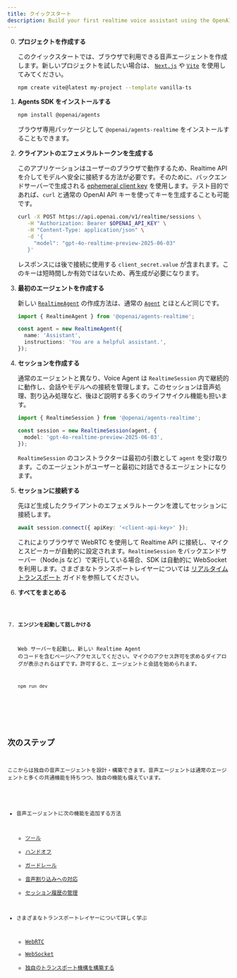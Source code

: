 ```yaml
---
title: クイックスタート
description: Build your first realtime voice assistant using the OpenAI Agents SDK in minutes.
---
```



<Steps>

0. **プロジェクトを作成する**

   このクイックスタートでは、ブラウザで利用できる音声エージェントを作成します。新しいプロジェクトを試したい場合は、 [`Next.js`](https://nextjs.org/docs/getting-started/installation) や [`Vite`](https://vite.dev/guide/installation.html) を使用してみてください。

   ```bash
   npm create vite@latest my-project --template vanilla-ts
   ```

1. **Agents SDK をインストールする**

   ```bash
   npm install @openai/agents
   ```

   ブラウザ専用パッケージとして `@openai/agents-realtime` をインストールすることもできます。

2. **クライアントのエフェメラルトークンを生成する**

   このアプリケーションはユーザーのブラウザで動作するため、Realtime API を介してモデルへ安全に接続する方法が必要です。そのために、バックエンドサーバーで生成される [ephemeral client key](https://platform.openai.com/docs/guides/realtime#creating-an-ephemeral-token) を使用します。テスト目的であれば、`curl` と通常の OpenAI API キーを使ってキーを生成することも可能です。

   ```bash
   curl -X POST https://api.openai.com/v1/realtime/sessions \
      -H "Authorization: Bearer $OPENAI_API_KEY" \
      -H "Content-Type: application/json" \
      -d '{
        "model": "gpt-4o-realtime-preview-2025-06-03"
      }'
   ```

   レスポンスには後で接続に使用する `client_secret.value` が含まれます。このキーは短時間しか有効ではないため、再生成が必要になります。

3. **最初のエージェントを作成する**

   新しい [`RealtimeAgent`](/openai-agents-js/openai/agents-realtime/classes/realtimeagent/) の作成方法は、通常の [`Agent`](/openai-agents-js/guides/agents) とほとんど同じです。

   ```typescript
   import { RealtimeAgent } from '@openai/agents-realtime';

   const agent = new RealtimeAgent({
     name: 'Assistant',
     instructions: 'You are a helpful assistant.',
   });
   ```

4. **セッションを作成する**

   通常のエージェントと異なり、Voice Agent は `RealtimeSession` 内で継続的に動作し、会話やモデルへの接続を管理します。このセッションは音声処理、割り込み処理など、後ほど説明する多くのライフサイクル機能も担います。

   ```typescript
   import { RealtimeSession } from '@openai/agents-realtime';

   const session = new RealtimeSession(agent, {
     model: 'gpt-4o-realtime-preview-2025-06-03',
   });
   ```

   `RealtimeSession` のコンストラクターは最初の引数として `agent` を受け取ります。このエージェントがユーザーと最初に対話できるエージェントになります。

5. **セッションに接続する**

   先ほど生成したクライアントのエフェメラルトークンを渡してセッションに接続します。

   ```typescript
   await session.connect({ apiKey: '<client-api-key>' });
   ```

   これによりブラウザで WebRTC を使用して Realtime API に接続し、マイクとスピーカーが自動的に設定されます。`RealtimeSession` をバックエンドサーバー（Node.js など）で実行している場合、SDK は自動的に WebSocket を利用します。さまざまなトランスポートレイヤーについては [リアルタイムトランスポート](/openai-agents-js/ja/guides/voice-agents/transport) ガイドを参照してください。

6. **すべてをまとめる**

   <Code lang="typescript" code={helloWorldExample} />

7. **エンジンを起動して話しかける**

   Web サーバーを起動し、新しい Realtime Agent のコードを含むページへアクセスしてください。マイクのアクセス許可を求めるダイアログが表示されるはずです。許可すると、エージェントと会話を始められます。

   ```bash
   npm run dev
   ```

</Steps>

## 次のステップ

ここからは独自の音声エージェントを設計・構築できます。音声エージェントは通常のエージェントと多くの共通機能を持ちつつ、独自の機能も備えています。

- 音声エージェントに次の機能を追加する方法

  - [ツール](/openai-agents-js/ja/guides/voice-agents/build#tools)
  - [ハンドオフ](/openai-agents-js/ja/guides/voice-agents/build#handoffs)
  - [ガードレール](/openai-agents-js/ja/guides/voice-agents/build#guardrails)
  - [音声割り込みへの対応](/openai-agents-js/ja/guides/voice-agents/build#audio-interruptions)
  - [セッション履歴の管理](/openai-agents-js/ja/guides/voice-agents/build#session-history)

- さまざまなトランスポートレイヤーについて詳しく学ぶ
  - [WebRTC](/openai-agents-js/ja/guides/voice-agents/transport#connecting-over-webrtc)
  - [WebSocket](/openai-agents-js/ja/guides/voice-agents/transport#connecting-over-websocket)
  - [独自のトランスポート機構を構築する](/openai-agents-js/ja/guides/voice-agents/transport#building-your-own-transport-mechanism)
